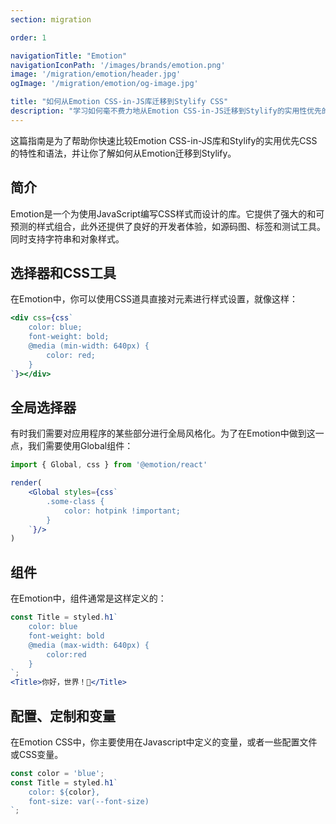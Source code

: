 ```yaml
---
section: migration

order: 1

navigationTitle: "Emotion"
navigationIconPath: '/images/brands/emotion.png'
image: '/migration/emotion/header.jpg'
ogImage: '/migration/emotion/og-image.jpg'

title: "如何从Emotion CSS-in-JS库迁移到Stylify CSS"
description: "学习如何毫不费力地从Emotion CSS-in-JS迁移到Stylify的实用性优先的CSS，并以更少的代码更快地进行编码。"
---
```


这篇指南是为了帮助你快速比较Emotion CSS-in-JS库和Stylify的实用优先CSS的特性和语法，并让你了解如何从Emotion迁移到Stylify。

<MigrationNote />

## 简介
Emotion是一个为使用JavaScript编写CSS样式而设计的库。它提供了强大的和可预测的样式组合，此外还提供了良好的开发者体验，如源码图、标签和测试工具。同时支持字符串和对象样式。

<MigrationStylifyDescription />

## 选择器和CSS工具

<MigrationCodeBlock image="emotion.png">
<div slot="tool">

在Emotion中，你可以使用CSS道具直接对元素进行样式设置，就像这样：
```jsx
<div css={css`
	color: blue;
	font-weight: bold;
	@media (min-width: 640px) {
		color: red;
	}
`}></div>
```

</div>
<div slot="stylify">

<MigrationStylifySelectors />


</div>
</MigrationCodeBlock>


## 全局选择器

<MigrationCodeBlock image="emotion.png">
<div slot="tool">

有时我们需要对应用程序的某些部分进行全局风格化。为了在Emotion中做到这一点，我们需要使用Global组件：
```jsx
import { Global, css } from '@emotion/react'

render(
	<Global styles={css`
		.some-class {
			color: hotpink !important;
		}
	`}/>
)
```

</div>
<div slot="stylify">

<MigrationStylifyCustomSelectors />

</div>
</MigrationCodeBlock>

## 组件
<MigrationCodeBlock image="emotion.png">
<div slot="tool">

在Emotion中，组件通常是这样定义的：

```jsx
const Title = styled.h1`
	color: blue
	font-weight: bold
	@media (max-width: 640px) {
		color:red
	}
`;
<Title>你好，世界！🎉</Title>
```

</div>
<div slot="stylify">

<MigrationStylifyComponents />

</div>
</MigrationCodeBlock>

## 配置、定制和变量
<MigrationCodeBlock image="emotion.png">
<div slot="tool">

在Emotion CSS中，你主要使用在Javascript中定义的变量，或者一些配置文件或CSS变量。

```jsx
const color = 'blue';
const Title = styled.h1`
	color: ${color},
	font-size: var(--font-size)
`;
```

</div>
<div slot="stylify">

<MigrationStylifyVariables />

<MigrationStylifyVariablesCssInJs />

</div>
</MigrationCodeBlock>

<MigrationPageFooter />
